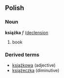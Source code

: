 ==Polish==
===Noun===
'''książka''' ''f'' ([[Wiktionary Appendix:Polish hard feminine noun declension|declension]] 
# book

===Derived terms===
* [[książkowa]] (adjective)
* [[książeczka]] (diminutive)